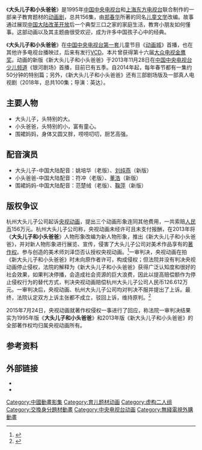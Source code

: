 《'''大头儿子和小头爸爸'''》是1995年[[中国中央电视台|中国中央电视台]]和[[上海东方电视台|上海东方电视台]]联合制作的一部亲子教育题材的[[动画剧集|动画剧]]，总共156集，由[[郑春华|郑春华]]所著的同名[[儿童文学|儿童文学]]改编。故事通过展现[[中国大陆|中国大陆]][[改革开放|改革开放]]后一个典型三口之家的家庭生活，教育小朋友如何懂事。这部动画以及其主题曲很受欢迎，成为许多中国孩子心中的经典。

《'''大头儿子和小头爸爸'''》在[[中国中央电视台第一套节目|中国中央电视台第一套]]儿童节目《[[动画城|动画城]]》首播，也在其他许多电视台播映过，后来有发行[[VCD|VCD]]。本片曾获得第十六届[[大众电视金鹰奖|大众电视金鹰奖]]。动画的新版《新大头儿子和小头爸爸》于2013年11月28日在[[中国中央电视台少儿频道|中国中央电视台少儿频道]]《银河剧场》首播，目前已有五季。自2014年起，每年春节都有一集约50分钟的特别篇；另外，《新大头儿子和小头爸爸》还有三部剧场版及一部真人电视剧（2018年，总共100集；导演：英达）。

== 主要人物 ==
*大头儿子，头特别的大。
*小头爸爸，头特别的小，富有童心。
*围裙妈妈，身体又圆又胖，唠唠叨叨，厨艺高强。

== 配音演员 ==
*大头儿子-中国大陆配音：姚培华（老版）、[[刘纯燕|刘纯燕]]（新版）
*小头爸爸-中国大陆配音：符冲（老版）、[[董浩|董浩]]（新版）
*围裙妈妈-中国大陆配音：范楚绒（老版）、[[鞠萍|鞠萍]]（新版）

==版权争议==
杭州大头儿子公司起诉[[央视动画|央视动画]]，提出三个动画形象连同其他费用，一共索赔[[人民幣|人民币]]156万元。杭州大头儿子公司称，央视动画未经许可且未支付报酬，在2013年将《'''大头儿子和小头爸爸'''》人物形象改编为新人物形象，推出《新大头儿子和小头爸爸》，并对新人物形象进行展览、宣传，侵害了大头儿子公司对美术作品享有的[[著作权|著作权]]。参与创造的美术师刘泽岱否认授权央视动画。<ref>{{cite web |url=http://edu.zjol.com.cn/system/2015/02/10/020506098.shtml |title=动画人物形象版权归属起纷争 “大头儿子”闹上法庭 |author= |website=zjol.com.cn |language=zh-cn |date= |access-date=2015-02-10 |archive-date=2019-05-19 |archive-url=https://web.archive.org/web/20190519003434/http://edu.zjol.com.cn/system/2015/02/10/020506098.shtml |dead-url=no }}</ref>一审判决，央视动画在拍《新大头儿子和小头爸爸》时未向原作者许可，构成侵权；但法院并没有判决央视动画停止侵权，法院的解释为《新大头儿子和小头爸爸》获得广泛认知度和很好的社会效果，如果判决停播，会造成社会资源的巨大浪费，因此以提高赔偿额作为停止侵权行为的替代方式，判决央视动画赔偿杭州大头儿子公司人民币126.612万元。一审判决后，央视动画、杭州大头儿子公司均对判决不服并提出了上诉。最终，法院认定双方上诉主张都不成立，驳回上诉，维持原判。<ref>{{cite web |url=http://jiangsu.china.com.cn/html/law/political/4343135_2.html |title=翻拍“大头儿子”引官司 央视动画二审被判侵权 |author= |website=china.com |language=zh-cn |date= |archive-url=https://web.archive.org/web/20160304095841/http://jiangsu.china.com.cn/html/law/political/4343135_2.html |archive-date=2016-03-04 |access-date=2016-02-27 |dead-url=no }}</ref>

2015年7月24日，央视动画就著作权侵权一事进行了回应，称法院一审判决结果实为1995年版《'''大头儿子和小头爸爸'''》和2013年版《新大头儿子和小头爸爸》的全部著作权均归属央视动画所有。

==参考资料==
{{reflist}}

== 外部链接 ==
* {{douban}}
* {{cite web |url=http://www.cctv.com/program/dmsj/20040719/102395.shtml |title=头脑风暴——《大头儿子和小头爸爸》 |author= |website=CCTV |language=zh-cn |date=2004-07-19 |access-date=2006-05-13 |archive-date=2019-05-18 |archive-url=https://web.archive.org/web/20190518112258/http://www.cctv.com/program/dmsj/20040719/102395.shtml |dead-url=no }}

{{DEFAULTSORT:D}}
[[Category:中國動畫影集|Category:中國動畫影集]]
[[Category:育儿题材动画|Category:育儿题材动画]]
[[Category:虚构二人组|Category:虚构二人组]]
[[Category:交換身分題材動畫|Category:交換身分題材動畫]]
[[Category:中央电视台动画|Category:中央电视台动画]]
[[Category:無綫電視外購動畫|Category:無綫電視外購動畫]]